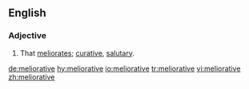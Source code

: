 ==English==

===Adjective===
{{en-adj}}

# That [[meliorate]]s; [[curative]], [[salutary]].

[[de:meliorative]]
[[hy:meliorative]]
[[io:meliorative]]
[[tr:meliorative]]
[[vi:meliorative]]
[[zh:meliorative]]